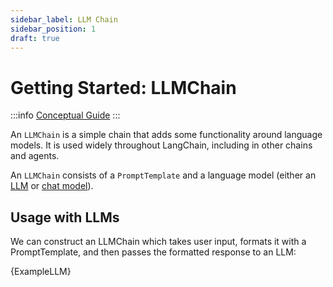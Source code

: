 ```yaml
---
sidebar_label: LLM Chain
sidebar_position: 1
draft: true
---
```



# Getting Started: LLMChain

:::info
[Conceptual Guide](https://docs.langchain.com/docs/components/chains/llm-chain)
:::

An `LLMChain` is a simple chain that adds some functionality around language models. It is used widely throughout LangChain, including in other chains and agents.

An `LLMChain` consists of a `PromptTemplate` and a language model (either an [LLM](../models/llms/) or [chat model](../models/chat/)).

## Usage with LLMs

We can construct an LLMChain which takes user input, formats it with a PromptTemplate, and then passes the formatted response to an LLM:

<CodeBlock language="go">{ExampleLLM}</CodeBlock>


